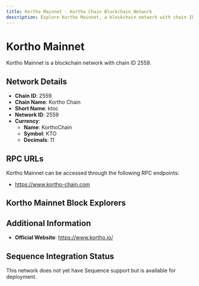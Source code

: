 ```yaml
--- 
title: Kortho Mainnet - Kortho Chain Blockchain Network
description: Explore Kortho Mainnet, a blockchain network with chain ID 2559. Learn about its native currency, KorthoChain, and how to interact with the network.
---
```


# Kortho Mainnet

Kortho Mainnet is a blockchain network with chain ID 2559.

## Network Details

- **Chain ID**: 2559
- **Chain Name**: Kortho Chain
- **Short Name**: ktoc
- **Network ID**: 2559
- **Currency**: 
  - **Name**: KorthoChain
  - **Symbol**: KTO
  - **Decimals**: 11

## RPC URLs

Kortho Mainnet can be accessed through the following RPC endpoints:

- https://www.kortho-chain.com

## Kortho Mainnet Block Explorers



## Additional Information

- **Official Website**: https://www.kortho.io/

## Sequence Integration Status

This network does not yet have Sequence support but is available for deployment.
